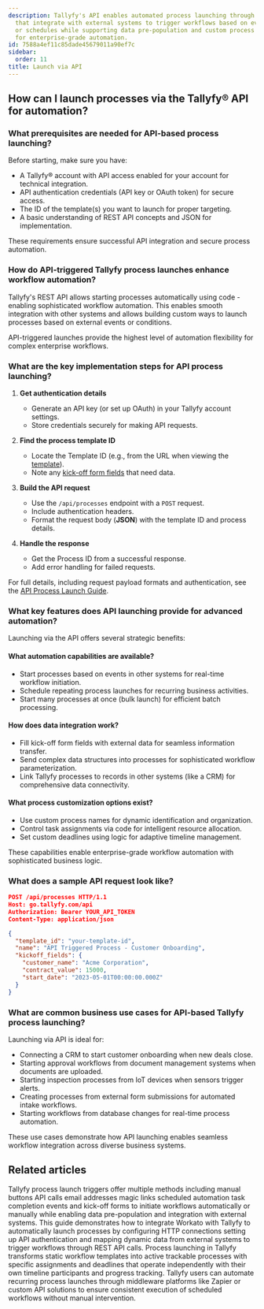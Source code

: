 ```yaml
---
description: Tallyfy's API enables automated process launching through REST endpoints
  that integrate with external systems to trigger workflows based on events conditions
  or schedules while supporting data pre-population and custom process parameters
  for enterprise-grade automation.
id: 7588a4ef11c85dade45679011a90ef7c
sidebar:
  order: 11
title: Launch via API
---
```


## How can I launch processes via the Tallyfy® API for automation?

### What prerequisites are needed for API-based process launching?

Before starting, make sure you have:
- A Tallyfy® account with API access enabled for your account for technical integration.
- API authentication credentials (API key or OAuth token) for secure access.
- The ID of the template(s) you want to launch for proper targeting.
- A basic understanding of REST API concepts and JSON for implementation.

These requirements ensure successful API integration and secure process automation.

### How do API-triggered Tallyfy process launches enhance workflow automation?

Tallyfy's REST API allows starting processes automatically using code - enabling sophisticated workflow automation. This enables smooth integration with other systems and allows building custom ways to launch processes based on external events or conditions.

API-triggered launches provide the highest level of automation flexibility for complex enterprise workflows.

### What are the key implementation steps for API process launching?

1. **Get authentication details**
   - Generate an API key (or set up OAuth) in your Tallyfy account settings.
   - Store credentials securely for making API requests.

2. **Find the process template ID**
   - Locate the Template ID (e.g., from the URL when viewing the [template](/products/pro/documenting/templates/)).
   - Note any [kick-off form fields](/products/pro/launching/triggers/kick-off-forms/) that need data.

3. **Build the API request**
   - Use the `/api/processes` endpoint with a `POST` request.
   - Include authentication headers.
   - Format the request body (**JSON**) with the template ID and process details.

4. **Handle the response**
   - Get the Process ID from a successful response.
   - Add error handling for failed requests.

For full details, including request payload formats and authentication, see the [API Process Launch Guide](/products/pro/integrations/open-api/code-samples/processes/launch-process).

### What key features does API launching provide for advanced automation?

Launching via the API offers several strategic benefits:

#### What automation capabilities are available?
- Start processes based on events in other systems for real-time workflow initiation.
- Schedule repeating process launches for recurring business activities.
- Start many processes at once (bulk launch) for efficient batch processing.

#### How does data integration work?
- Fill kick-off form fields with external data for seamless information transfer.
- Send complex data structures into processes for sophisticated workflow parameterization.
- Link Tallyfy processes to records in other systems (like a CRM) for comprehensive data connectivity.

#### What process customization options exist?
- Use custom process names for dynamic identification and organization.
- Control task assignments via code for intelligent resource allocation.
- Set custom deadlines using logic for adaptive timeline management.

These capabilities enable enterprise-grade workflow automation with sophisticated business logic.

### What does a sample API request look like?

```json
POST /api/processes HTTP/1.1
Host: go.tallyfy.com/api
Authorization: Bearer YOUR_API_TOKEN
Content-Type: application/json

{
  "template_id": "your-template-id",
  "name": "API Triggered Process - Customer Onboarding",
  "kickoff_fields": {
    "customer_name": "Acme Corporation",
    "contract_value": 15000,
    "start_date": "2023-05-01T00:00:00.000Z"
  }
}
```

### What are common business use cases for API-based Tallyfy process launching?

Launching via API is ideal for:
- Connecting a CRM to start customer onboarding when new deals close.
- Starting approval workflows from document management systems when documents are uploaded.
- Starting inspection processes from IoT devices when sensors trigger alerts.
- Creating processes from external form submissions for automated intake workflows.
- Starting workflows from database changes for real-time process automation.

These use cases demonstrate how API launching enables seamless workflow integration across diverse business systems.


## Related articles
<CardGrid>
<LinkTitleCard header="<b>Launching > Triggers</b>" href="/products/pro/launching/triggers/" > Tallyfy process launch triggers offer multiple methods including manual buttons API calls email addresses magic links scheduled automation task completion events and kick-off forms to initiate workflows automatically or manually while enabling data pre-population and integration with external systems. </LinkTitleCard>
<LinkTitleCard header="<b>Workato > Launch Tallyfy processes from Workato</b>" href="/products/pro/integrations/middleware/workato/how-to-launch-tallyfy-processes-from-workato/" > This guide demonstrates how to integrate Workato with Tallyfy to automatically launch processes by configuring HTTP connections setting up API authentication and mapping dynamic data from external systems to trigger workflows through REST API calls. </LinkTitleCard>
<LinkTitleCard header="<b>Pro > Launching</b>" href="/products/pro/launching/" > Process launching in Tallyfy transforms static workflow templates into active trackable processes with specific assignments and deadlines that operate independently with their own timeline participants and progress tracking. </LinkTitleCard>
<LinkTitleCard header="<b>Triggers > Launch via a schedule</b>" href="/products/pro/launching/triggers/via-recurring-schedule/" > Tallyfy users can automate recurring process launches through middleware platforms like Zapier or custom API solutions to ensure consistent execution of scheduled workflows without manual intervention. </LinkTitleCard>
</CardGrid>